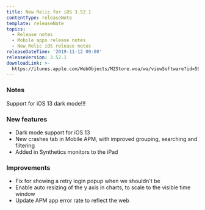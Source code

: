 ```yaml
---
title: New Relic for iOS 3.52.1
contentType: releaseNote
template: releaseNote
topics:
  - Release notes
  - Mobile apps release notes
  - New Relic iOS release notes
releaseDateTime: '2019-11-12 09:00'
releaseVersion: 3.52.1
downloadLink: >-
  https://itunes.apple.com/WebObjects/MZStore.woa/wa/viewSoftware?id=594038638&mt=8
---
```


### Notes

Support for iOS 13 dark mode!!!

### New features

* Dark mode support for iOS 13
* New crashes tab in Mobile APM, with improved grouping, searching and filtering
* Added in Synthetics monitors to the iPad

### Improvements

* Fix for showing a retry login popup when we shouldn't be
* Enable auto resizing of the y axis in charts, to scale to the visible time window
* Update APM app error rate to reflect the web
